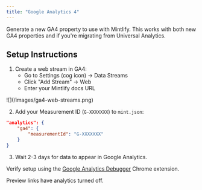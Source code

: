```yaml
---
title: "Google Analytics 4"
---
```


Generate a new <Tooltip tip="Google Analytics 4">GA4</Tooltip> property to use with Mintlify. This works with both new GA4 properties and if you're migrating from Universal Analytics.

## Setup Instructions

1. Create a web stream in GA4:
   - Go to Settings (cog icon) → Data Streams
   - Click "Add Stream" → Web
   - Enter your Mintlify docs URL

<Frame>![](/images/ga4-web-streams.png)</Frame>

2. Add your Measurement ID (`G-XXXXXXX`) to `mint.json`:

```json mint.json
"analytics": {
    "ga4": {
        "measurementId": "G-XXXXXXX"
    }
}
```

3. Wait 2-3 days for data to appear in Google Analytics.

Verify setup using the [Google Analytics Debugger](https://chrome.google.com/webstore/detail/google-analytics-debugger/jnkmfdileelhofjcijamephohjechhna?hl=en) Chrome extension.

<Note>
Preview links have analytics turned off.
</Note>